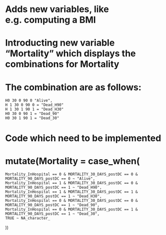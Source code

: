 # Adds new variables, like e.g. computing a BMI

# Introducting new variable "Mortality" which displays the combinations for Mortality 
# The combination are as follows:  
    H0 30 0 90 0 "Alive", 
    H 1 30 0 90 0 = "Dead_H90" 
    H 1 30 1 90 1 = "Dead_H30" 
    H0 30 0 90 1 = "Dead_90" 
    H0 30 1 90 1 = "Dead_30"
    
# Code which need to be implemented

#   mutate(Mortality = case_when(
    Mortality_InHospital == 0 & MORTALITY_30_DAYS_postDC == 0 & MORTALITY_90_DAYS_postDC == 0 ~ "Alive",
    Mortality_InHospital == 1 & MORTALITY_30_DAYS_postDC == 0 & MORTALITY_90_DAYS_postDC == 1 ~ "Dead_H90",
    Mortality_InHospital == 1 & MORTALITY_30_DAYS_postDC == 1 & MORTALITY_90_DAYS_postDC == 1 ~ "Dead_H30",
    Mortality_InHospital == 0 & MORTALITY_30_DAYS_postDC == 0 & MORTALITY_90_DAYS_postDC == 1 ~ "Dead_90",
    Mortality_InHospital == 0 & MORTALITY_30_DAYS_postDC == 1 & MORTALITY_90_DAYS_postDC == 1 ~ "Dead_30",
    TRUE ~ NA_character_
  ))
